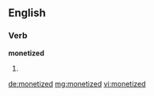 ==English==

===Verb===
'''monetized'''

# {{past of|[[monetize]]}}

[[de:monetized]]
[[mg:monetized]]
[[vi:monetized]]